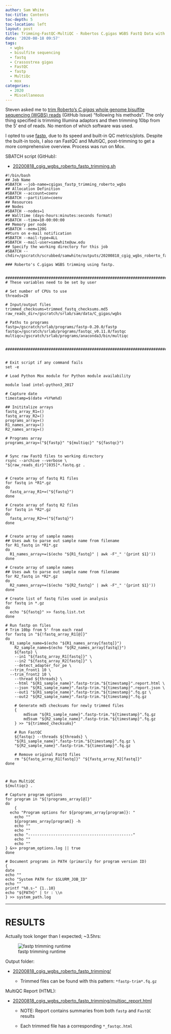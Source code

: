 ```yaml
---
author: Sam White
toc-title: Contents
toc-depth: 5
toc-location: left
layout: post
title: Trimming-FastQC-MultiQC - Robertos C.gigas WGBS FastQ Data with fastp FastQC and MultiQC on Mox
date: '2020-08-18 09:57'
tags:
  - wgbs
  - bisulfite sequencing
  - fastq
  - Crassostrea gigas
  - FastQC
  - fastp
  - MultiQc
  - mox
categories:
  - 2020
  - Miscellaneous
---
```

Steven asked me to [trim Roberto's _C.gigas_ whole genome bisulfite sequencing (WGBS) reads](https://github.com/RobertsLab/resources/issues/992) (GitHub Issue) "following his methods". The only thing specified is trimming Illumina adaptors and then trimming 10bp from the 5' end of reads. No mention of which software was used.

I opted to use [fastp](https://github.com/OpenGene/fastp), due to its speed and built-in QC metrics/plots. Despite the built-in tools, I also ran FastQC and MultiQC, post-trimming to get a more comprehensive overview. Process was run on Mox.

SBATCH script (GitHub):

- [20200818_cgig_wgbs_roberto_fastp_trimming.sh](https://github.com/RobertsLab/sams-notebook/blob/master/sbatch_scripts/20200818_cgig_wgbs_roberto_fastp_trimming.sh)

```shell
#!/bin/bash
## Job Name
#SBATCH --job-name=cgigas_fastp_trimming_roberto_wgbs
## Allocation Definition
#SBATCH --account=coenv
#SBATCH --partition=coenv
## Resources
## Nodes
#SBATCH --nodes=1
## Walltime (days-hours:minutes:seconds format)
#SBATCH --time=10-00:00:00
## Memory per node
#SBATCH --mem=120G
##turn on e-mail notification
#SBATCH --mail-type=ALL
#SBATCH --mail-user=samwhite@uw.edu
## Specify the working directory for this job
#SBATCH --chdir=/gscratch/scrubbed/samwhite/outputs/20200818_cgig_wgbs_roberto_fastp_trimming

### Roberto's C.gigas WGBS trimming using fastp.


###################################################################################
# These variables need to be set by user

# Set number of CPUs to use
threads=28

# Input/output files
trimmed_checksums=trimmed_fastq_checksums.md5
raw_reads_dir=/gscratch/srlab/sam/data/C_gigas/wgbs

# Paths to programs
fastp=/gscratch/srlab/programs/fastp-0.20.0/fastp
fastqc=/gscratch/srlab/programs/fastqc_v0.11.8/fastqc
multiqc=/gscratch/srlab/programs/anaconda3/bin/multiqc


###################################################################################


# Exit script if any command fails
set -e

# Load Python Mox module for Python module availability

module load intel-python3_2017

# Capture date
timestamp=$(date +%Y%m%d)

## Inititalize arrays
fastq_array_R1=()
fastq_array_R2=()
programs_array=()
R1_names_array=()
R2_names_array=()

# Programs array
programs_array=("${fastp}" "${multiqc}" "${fastqc}")


# Sync raw FastQ files to working directory
rsync --archive --verbose \
"${raw_reads_dir}"[035]*.fastq.gz .


# Create array of fastq R1 files
for fastq in *R1*.gz
do
  fastq_array_R1+=("${fastq}")
done

# Create array of fastq R2 files
for fastq in *R2*.gz
do
  fastq_array_R2+=("${fastq}")
done


# Create array of sample names
## Uses awk to parse out sample name from filename
for R1_fastq in *R1*.gz
do
  R1_names_array+=($(echo "${R1_fastq}" | awk -F"_" '{print $1}'))
done

# Create array of sample names
## Uses awk to parse out sample name from filename
for R2_fastq in *R2*.gz
do
  R2_names_array+=($(echo "${R2_fastq}" | awk -F"_" '{print $1}'))
done

# Create list of fastq files used in analysis
for fastq in *.gz
do
  echo "${fastq}" >> fastq.list.txt
done

# Run fastp on files
# Trim 10bp from 5' from each read
for fastq in "${!fastq_array_R1[@]}"
do
  R1_sample_name=$(echo "${R1_names_array[fastq]}")
	R2_sample_name=$(echo "${R2_names_array[fastq]}")
	${fastp} \
	--in1 "${fastq_array_R1[fastq]}" \
	--in2 "${fastq_array_R2[fastq]}" \
	--detect_adapter_for_pe \
  --trim_front1 10 \
  --trim_front2 10 \
	--thread ${threads} \
	--html "${R1_sample_name}".fastp-trim."${timestamp}".report.html \
	--json "${R1_sample_name}".fastp-trim."${timestamp}".report.json \
	--out1 "${R1_sample_name}".fastp-trim."${timestamp}".fq.gz \
	--out2 "${R2_sample_name}".fastp-trim."${timestamp}".fq.gz

	# Generate md5 checksums for newly trimmed files
	{
		md5sum "${R1_sample_name}".fastp-trim."${timestamp}".fq.gz
		md5sum "${R2_sample_name}".fastp-trim."${timestamp}".fq.gz
	} >> "${trimmed_checksums}"

	# Run FastQC
	${fastqc} --threads ${threads} \
	"${R1_sample_name}".fastp-trim."${timestamp}".fq.gz \
	"${R2_sample_name}".fastp-trim."${timestamp}".fq.gz

	# Remove original FastQ files
	rm "${fastq_array_R1[fastq]}" "${fastq_array_R2[fastq]}"
done



# Run MultiQC
${multiqc} .

# Capture program options
for program in "${!programs_array[@]}"
do
	{
  echo "Program options for ${programs_array[program]}: "
	echo ""
	${programs_array[program]} -h
	echo ""
	echo ""
	echo "----------------------------------------------"
	echo ""
	echo ""
} &>> program_options.log || true
done

# Document programs in PATH (primarily for program version ID)
{
date
echo ""
echo "System PATH for $SLURM_JOB_ID"
echo ""
printf "%0.s-" {1..10}
echo "${PATH}" | tr : \\n
} >> system_path.log
```


---

# RESULTS

Actually took longer than I expected; ~3.5hrs:

![fastp trimming runtime](https://github.com/RobertsLab/sams-notebook/blob/master/images/screencaps/20200818_cgig_wgbs_roberto_fastp_trimming_runtime.png?raw=true)

Output folder:

- [20200818_cgig_wgbs_roberto_fastp_trimming/](https://gannet.fish.washington.edu/Atumefaciens/20200818_cgig_wgbs_roberto_fastp_trimming/)

  - Trimmed files can be found with this pattern: `*fastp-trim*.fq.gz`


MultiQC Report (HTML):

- [20200818_cgig_wgbs_roberto_fastp_trimming/multiqc_report.html](https://gannet.fish.washington.edu/Atumefaciens/20200818_cgig_wgbs_roberto_fastp_trimming/multiqc_report.html)

  - NOTE: Report contains summaries from both `fastp` and `FastQC` results

  - Each trimmed file has a corresponding `*_fastqc.html`
